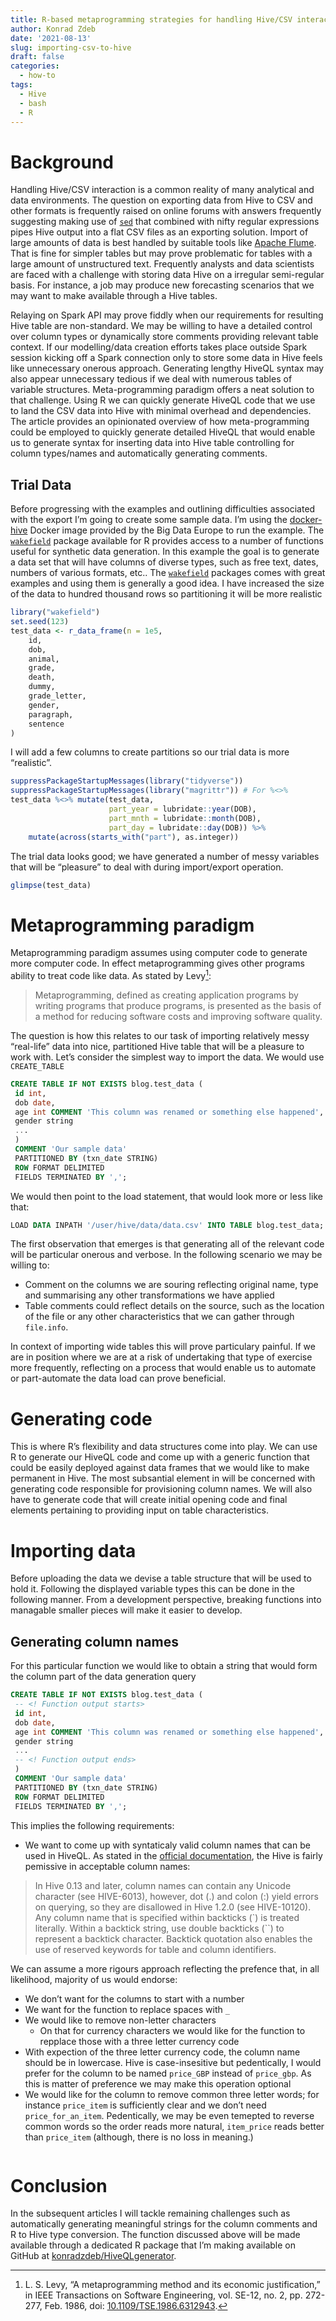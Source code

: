 ```yaml
---
title: R-based metaprogramming strategies for handling Hive/CSV interaction (Part I, imports)
author: Konrad Zdeb
date: '2021-08-13'
slug: importing-csv-to-hive
draft: false
categories:
  - how-to
tags:
  - Hive
  - bash
  - R
---
```


# Background

Handling Hive/CSV interaction is a common reality of many analytical and data environments. The question on exporting data from Hive to CSV and other formats is frequently raised on online forums with answers frequently suggesting making use of [`sed`](https://en.wikipedia.org/wiki/Sed) that combined with nifty regular expressions pipes Hive output into a flat CSV files as an exporting solution. Import of large amounts of data is best handled by suitable tools like [Apache Flume](https://flume.apache.org). That is fine for simpler tables but may prove problematic for tables with a large amount of unstructured text. Frequently analysts and data scientists are faced with a challenge with storing data Hive on a irregular semi-regular basis. For instance, a job may produce new forecasting scenarios that we may want to make available through a Hive tables. 

Relaying on Spark API may prove fiddly when our requirements for resulting Hive table are non-standard. We may be willing to have a detailed control over column types or dynamically store comments providing relevant table context. If our modelling/data creation efforts takes place outside Spark session kicking off a Spark connection only to store some data in Hive feels like unnecessary onerous approach. Generating lengthy HiveQL syntax may also appear unnecessary tedious if we deal with numerous tables of variable structures. Meta-programming paradigm offers a neat solution to that challenge. Using R we can quickly generate HiveQL code that we use to land the CSV data into Hive with minimal overhead and dependencies. The article provides an opinionated overview of how meta-programming could be employed to quickly generate detailed HiveQL that would enable us to generate syntax for inserting data into Hive table controlling for column types/names and automatically generating comments.

## Trial Data

Before progressing with the examples and outlining difficulties associated with the export I'm going to create some sample data. I'm using the [docker-hive](https://github.com/big-data-europe/docker-hive) Docker image provided by the Big Data Europe to run the example. The [`wakefield`](https://github.com/trinker/wakefield) package available for R provides access to a number of functions useful for synthetic data generation. In this example the goal is to generate a data set that will have columns of diverse types, such as free text, dates, numbers of various formats, etc.. The [`wakefield`](https://github.com/trinker/wakefield) packages comes with great examples and using them is generally a good idea. I have increased the size of the data to hundred thousand rows so partitioning it will be more realistic

```r
library("wakefield")
set.seed(123)
test_data <- r_data_frame(n = 1e5,
    id,
    dob,
    animal,
    grade,
    death,
    dummy,
    grade_letter,
    gender,
    paragraph,
    sentence
)
```

I will add a few columns to create partitions so our trial data is more "realistic".

```r
suppressPackageStartupMessages(library("tidyverse"))
suppressPackageStartupMessages(library("magrittr")) # For %<>%
test_data %<>% mutate(test_data, 
                      part_year = lubridate::year(DOB),
                      part_mnth = lubridate::month(DOB),
                      part_day = lubridate::day(DOB)) %>%
    mutate(across(starts_with("part"), as.integer))
```


The trial data looks good; we have generated a number of messy variables that will be "pleasure" to deal with during import/export operation.

```r
glimpse(test_data)
```

# Metaprogramming paradigm

Metaprogramming paradigm assumes using computer code to generate more computer code. In effect metaprogramming gives other programs ability to treat code like data. As stated by Levy^[L. S. Levy, "A metaprogramming method and its economic justification," in IEEE Transactions on Software Engineering, vol. SE-12, no. 2, pp. 272-277, Feb. 1986, doi: [10.1109/TSE.1986.6312943](https://doi.org/10.1109/TSE.1986.6312943).]:

> Metaprogramming, defined as creating application programs by writing programs that produce programs, is presented as the basis of a method for reducing software costs and improving software quality.

The question is how this relates to our task of importing relatively messy "real-life" data into nice, partitioned Hive table that will be a pleasure to work with. Let's consider the simplest way to import the data. We would use `CREATE_TABLE`

```sql
CREATE TABLE IF NOT EXISTS blog.test_data (
 id int,
 dob date,
 age int COMMENT 'This column was renamed or something else happened',
 gender string
 ...
 )
 COMMENT 'Our sample data'
 PARTITIONED BY (txn_date STRING)
 ROW FORMAT DELIMITED
 FIELDS TERMINATED BY ',';
```

We would then point to the load statement, that would look more or less like that:

```sql
LOAD DATA INPATH '/user/hive/data/data.csv' INTO TABLE blog.test_data;
```

The first observation that emerges is that generating all of the relevant code will be particular onerous and verbose. In the following scenario we may be willing to:

- Comment on the columns we are souring reflecting original name, type and summarising any other transformations we have applied
- Table comments could reflect details on the source, such as the location of the file or any other characteristics that we can gather through `file.info`.

In  context of importing wide tables this will prove particulary painful. If we are in position where we are at a risk of undertaking that type of exercise more frequently, reflecting on a process that would enable us to automate or part-automate the data load can prove beneficial. 

# Generating code

This is where R's flexibility and data structures come into play. We can use R to generate our HiveQL code and come up with a generic function that could be easily deployed against data frames that we would like to make permanent in Hive. The most subsantial element in will be concerned with generating code responsible for provisioning column names. We will also have to generate code that will create initial opening code and final elements pertaining to providing input on table characteristics.

# Importing data

Before uploading the data we devise a table structure that will be used to hold it. Following the displayed variable types this can be done in the following manner. From a development perspective, breaking functions into managable smaller pieces will make it easier to develop.  

## Generating column names

For this particular function we would like to obtain a string that would form the column part of the data generation query

```sql
CREATE TABLE IF NOT EXISTS blog.test_data (
 -- <! Function output starts>
 id int,
 dob date,
 age int COMMENT 'This column was renamed or something else happened',
 gender string
 ...
 -- <! Function output ends>
 )
 COMMENT 'Our sample data'
 PARTITIONED BY (txn_date STRING)
 ROW FORMAT DELIMITED
 FIELDS TERMINATED BY ',';
```


This implies the following requirements:

- We want to come up with syntaticaly valid column names that can be used in HiveQL. As stated in the [official documentation](https://cwiki.apache.org/confluence/display/hive/languagemanual+ddl), the Hive is fairly pemissive in acceptable column names:

> In Hive 0.13 and later, column names can contain any Unicode character (see HIVE-6013), however, dot (.) and colon (:) yield errors on querying, so they are disallowed in Hive 1.2.0 (see HIVE-10120). Any column name that is specified within backticks (\`) is treated literally. Within a backtick string, use double backticks (\`\`) to represent a backtick character. Backtick quotation also enables the use of reserved keywords for table and column identifiers.

We can assume a more rigours approach reflecting the prefence that, in all likelihood, majority of us would endorse:

- We don't want for the columns to start with a number
- We want for the function to replace spaces with `_`
- We would like to remove non-letter characters
  - On that for currency characters we would like for the function to repplace those with a three letter currency code
- With expection of the three letter currency code, the column name should be in lowercase. Hive is case-insesitive but pedentically, I would prefer for the column to be named `price_GBP` instead of `price_gbp`. As this is matter of preference we may make this operation optional
- We would like for the column to remove common three letter words; for instance `price_item` is sufficiently clear and we don't need `price_for_an_item`. Pedentically, we may be even temepted to reverse common words so the order reads more natural, `item_price` reads better than `price_item` (although, there is no loss in meaning.)

```r
```

# Conclusion

In the subsequent articles I will tackle remaining challenges such as automatically generating meaningful strings for the column comments and R to Hive type conversion. The function discussed above will be made available through a dedicated R package that I'm making available on GitHub at [konradzdeb/HiveQLgenerator](https://github.com/konradzdeb/HiveQLgenerator).
